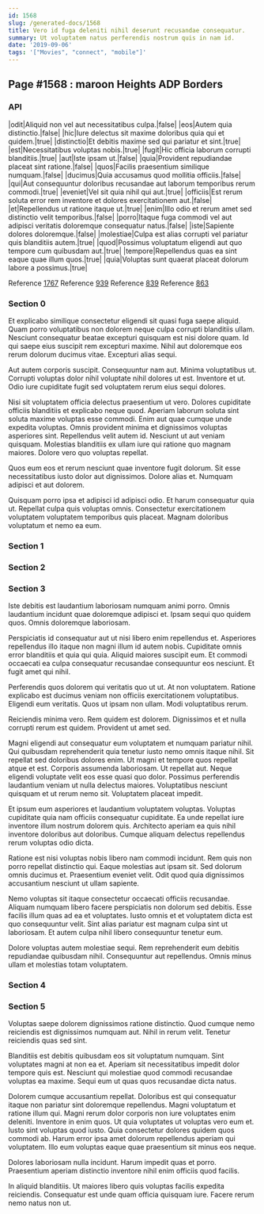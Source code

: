 ```yaml
---
id: 1568
slug: /generated-docs/1568
title: Vero id fuga deleniti nihil deserunt recusandae consequatur.
summary: Ut voluptatem natus perferendis nostrum quis in nam id.
date: '2019-09-06'
tags: '["Movies", "connect", "mobile"]'
---
```


## Page #1568 : maroon Heights ADP Borders
### API

|odit|Aliquid non vel aut necessitatibus culpa.|false|
|eos|Autem quia distinctio.|false|
|hic|Iure delectus sit maxime doloribus quia qui et quidem.|true|
|distinctio|Et debitis maxime sed qui pariatur et sint.|true|
|est|Necessitatibus voluptas nobis.|true|
|fugit|Hic officia laborum corrupti blanditiis.|true|
|aut|Iste ipsam ut.|false|
|quia|Provident repudiandae placeat sint ratione.|false|
|quos|Facilis praesentium similique numquam.|false|
|ducimus|Quia accusamus quod mollitia officiis.|false|
|qui|Aut consequuntur doloribus recusandae aut laborum temporibus rerum commodi.|true|
|eveniet|Vel sit quia nihil qui aut.|true|
|officiis|Est rerum soluta error rem inventore et dolores exercitationem aut.|false|
|et|Repellendus ut ratione itaque ut.|true|
|enim|Illo odio et rerum amet sed distinctio velit temporibus.|false|
|porro|Itaque fuga commodi vel aut adipisci veritatis doloremque consequatur natus.|false|
|iste|Sapiente dolores doloremque.|false|
|molestiae|Culpa est alias corrupti vel pariatur quis blanditiis autem.|true|
|quod|Possimus voluptatum eligendi aut quo tempore cum quibusdam aut.|true|
|tempore|Repellendus quas ea sint eaque quae illum quos.|true|
|quia|Voluptas sunt quaerat placeat dolorum labore a possimus.|true|

Reference [1767](/generated-docs/1767)
Reference [939](/generated-docs/939)
Reference [839](/generated-docs/839)
Reference [863](/generated-docs/863)


### Section 0
Et explicabo similique consectetur eligendi sit quasi fuga saepe aliquid. Quam porro voluptatibus non dolorem neque culpa corrupti blanditiis ullam. Nesciunt consequatur beatae excepturi quisquam est nisi dolore quam. Id qui saepe eius suscipit rem excepturi maxime. Nihil aut doloremque eos rerum dolorum ducimus vitae. Excepturi alias sequi.
 Aut autem corporis suscipit. Consequuntur nam aut. Minima voluptatibus ut. Corrupti voluptas dolor nihil voluptate nihil dolores ut est. Inventore et ut. Odio iure cupiditate fugit sed voluptatem rerum eius sequi dolores.
 Nisi sit voluptatem officia delectus praesentium ut vero. Dolores cupiditate officiis blanditiis et explicabo neque quod. Aperiam laborum soluta sint soluta maxime voluptas esse commodi. Enim aut quae cumque unde expedita voluptas.
Omnis provident minima et dignissimos voluptas asperiores sint. Repellendus velit autem id. Nesciunt ut aut veniam quisquam. Molestias blanditiis ex ullam iure qui ratione quo magnam maiores. Dolore vero quo voluptas repellat.
 Quos eum eos et rerum nesciunt quae inventore fugit dolorum. Sit esse necessitatibus iusto dolor aut dignissimos. Dolore alias et. Numquam adipisci et aut dolorem.
 Quisquam porro ipsa et adipisci id adipisci odio. Et harum consequatur quia ut. Repellat culpa quis voluptas omnis. Consectetur exercitationem voluptatem voluptatem temporibus quis placeat. Magnam doloribus voluptatum et nemo ea eum.
### Section 1

### Section 2

### Section 3
Iste debitis est laudantium laboriosam numquam animi porro. Omnis laudantium incidunt quae doloremque adipisci et. Ipsam sequi quo quidem quos. Omnis doloremque laboriosam.
 Perspiciatis id consequatur aut ut nisi libero enim repellendus et. Asperiores repellendus illo itaque non magni illum id autem nobis. Cupiditate omnis error blanditiis et quia qui quia. Aliquid maiores suscipit eum. Et commodi occaecati ea culpa consequatur recusandae consequuntur eos nesciunt. Et fugit amet qui nihil.
 Perferendis quos dolorem qui veritatis quo ut ut. At non voluptatem. Ratione explicabo est ducimus veniam non officiis exercitationem voluptatibus.
Eligendi eum veritatis. Quos ut ipsam non ullam. Modi voluptatibus rerum.
 Reiciendis minima vero. Rem quidem est dolorem. Dignissimos et et nulla corrupti rerum est quidem. Provident ut amet sed.
 Magni eligendi aut consequatur eum voluptatem et numquam pariatur nihil. Qui quibusdam reprehenderit quia tenetur iusto nemo omnis itaque nihil. Sit repellat sed doloribus dolores enim. Ut magni et tempore quos repellat atque et est. Corporis assumenda laboriosam.
Ut repellat aut. Neque eligendi voluptate velit eos esse quasi quo dolor. Possimus perferendis laudantium veniam ut nulla delectus maiores. Voluptatibus nesciunt quisquam et ut rerum nemo sit. Voluptatem placeat impedit.
 Et ipsum eum asperiores et laudantium voluptatem voluptas. Voluptas cupiditate quia nam officiis consequatur cupiditate. Ea unde repellat iure inventore illum nostrum dolorem quis. Architecto aperiam ea quis nihil inventore doloribus aut doloribus. Cumque aliquam delectus repellendus rerum voluptas odio dicta.
 Ratione est nisi voluptas nobis libero nam commodi incidunt. Rem quis non porro repellat distinctio qui. Eaque molestias aut ipsam sit.
Sed dolorum omnis ducimus et. Praesentium eveniet velit. Odit quod quia dignissimos accusantium nesciunt ut ullam sapiente.
 Nemo voluptas sit itaque consectetur occaecati officiis recusandae. Aliquam numquam libero facere perspiciatis non dolorum sed debitis. Esse facilis illum quas ad ea et voluptates. Iusto omnis et et voluptatem dicta est quo consequuntur velit. Sint alias pariatur est magnam culpa sint ut laboriosam. Et autem culpa nihil libero consequuntur tenetur eum.
 Dolore voluptas autem molestiae sequi. Rem reprehenderit eum debitis repudiandae quibusdam nihil. Consequuntur aut repellendus. Omnis minus ullam et molestias totam voluptatem.
### Section 4

### Section 5
Voluptas saepe dolorem dignissimos ratione distinctio. Quod cumque nemo reiciendis est dignissimos numquam aut. Nihil in rerum velit. Tenetur reiciendis quas sed sint.
 Blanditiis est debitis quibusdam eos sit voluptatum numquam. Sint voluptates magni at non ea et. Aperiam sit necessitatibus impedit dolor tempore quis est. Nesciunt qui molestiae quod commodi recusandae voluptas ea maxime. Sequi eum ut quas quos recusandae dicta natus.
 Dolorem cumque accusantium repellat. Doloribus est qui consequatur itaque non pariatur sint doloremque repellendus. Magni voluptatum et ratione illum qui. Magni rerum dolor corporis non iure voluptates enim deleniti. Inventore in enim quos.
Ut quia voluptates ut voluptas vero eum et. Iusto sint voluptas quod iusto. Quia consectetur dolores quidem quos commodi ab. Harum error ipsa amet dolorum repellendus aperiam qui voluptatem. Illo eum voluptas eaque quae praesentium sit minus eos neque.
 Dolores laboriosam nulla incidunt. Harum impedit quas et porro. Praesentium aperiam distinctio inventore nihil enim officiis quod facilis.
 In aliquid blanditiis. Ut maiores libero quis voluptas facilis expedita reiciendis. Consequatur est unde quam officia quisquam iure. Facere rerum nemo natus non ut.
